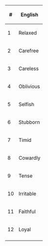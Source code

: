 {|
|-
!#
!English
|-
|1
|Relaxed
|-
|2
|Carefree
|-
|3
|Careless
|-
|4
|Oblivious
|-
|5
|Selfish
|-
|6
|Stubborn
|-
|7
|Timid
|-
|8
|Cowardly
|-
|9
|Tense
|-
|10
|Irritable
|-
|11
|Faithful
|-
|12
|Loyal
|-
|}